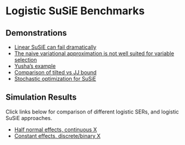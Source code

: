# Logistic SuSiE Benchmarks

## Demonstrations
* [Linear SuSiE can fail dramatically](linear_fail.html)
* [The naive variational approximation is not well suited for variable selection](logistic_fail.html)
* [Yusha's example](yusha_sc_tumor.html)
* [Comparison of tilted vs JJ bound](tilted_vs_jj.html)
* [Stochastic optimization for SuSiE](stochastic_susie.html)

## Simulation Results
Click links below for comparison of different logistic SERs, and logistic SuSiE approaches.

* [Half normal effects, continuous X](half_normal_sim_results.html)
* [Constant effects, discrete/binary X](constant_sim_results.html)
